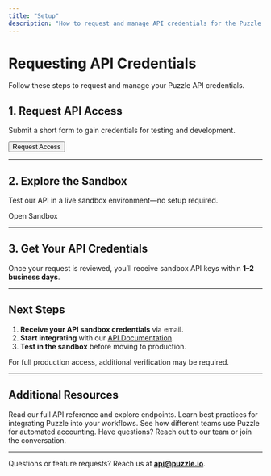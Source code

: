 ```yaml
---
title: "Setup"
description: "How to request and manage API credentials for the Puzzle API."
---
```


# Requesting API Credentials

Follow these steps to request and manage your Puzzle API credentials.

## 1. Request API Access

Submit a short form to gain credentials for testing and development.

<Button href="https://docs.google.com/forms/d/e/1FAIpQLScCeVQ9E78o6afmUzWDcDioIeMNJ3ljs9oyhxYc-E2Mj2C5Yw/viewform" variant="primary">Request Access</Button>

---

## 2. Explore the Sandbox

Test our API in a live sandbox environment—no setup required.

<Link href="https://puzzle.io/sandbox" variant="secondary">Open Sandbox</Button>

---

## 3. Get Your API Credentials

Once your request is reviewed, you’ll receive sandbox API keys within **1–2 business days**.

---

## Next Steps

1. **Receive your API sandbox credentials** via email.  
2. **Start integrating** with our [API Documentation](/api-reference/introduction).  
3. **Test in the sandbox** before moving to production.  

For full production access, additional verification may be required.

---

## Additional Resources

<CardGroup>

<Card title="API Documentation" icon="book" href="/api-reference/introduction">
  Read our full API reference and explore endpoints.
</Card>

<Card title="Implementation Guide" icon="wrench" href="/getting-started/implementation">
  Learn best practices for integrating Puzzle into your workflows.
</Card>

<Card title="Use Cases" icon="bulb" href="/use-cases">
  See how different teams use Puzzle for automated accounting.
</Card>

<Card title="Community & Support" icon="message-circle" href="mailto:api@puzzle.io">
  Have questions? Reach out to our team or join the conversation.
</Card>

</CardGroup>

---

Questions or feature requests? Reach us at **[api@puzzle.io](mailto:api@puzzle.io)**.
